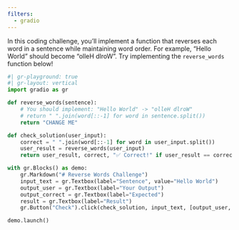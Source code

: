 ```yaml
---
filters:
  - gradio
---
```


In this coding challenge, you'll implement a function that reverses each word in a sentence while maintaining word order. For example, "Hello World" should become "olleH dlroW". Try implementing the `reverse_words` function below!

```python
#| gr-playground: true
#| gr-layout: vertical
import gradio as gr

def reverse_words(sentence):
    # You should implement: "Hello World" -> "olleH dlroW"
    # return " ".join(word[::-1] for word in sentence.split())
    return "CHANGE ME"

def check_solution(user_input):
    correct = " ".join(word[::-1] for word in user_input.split())
    user_result = reverse_words(user_input)
    return user_result, correct, "✅ Correct!" if user_result == correct else "❌ Try again!"

with gr.Blocks() as demo:
    gr.Markdown("# Reverse Words Challenge")
    input_text = gr.Textbox(label="Sentence", value="Hello World")
    output_user = gr.Textbox(label="Your Output")
    output_correct = gr.Textbox(label="Expected")
    result = gr.Textbox(label="Result")
    gr.Button("Check").click(check_solution, input_text, [output_user, output_correct, result])

demo.launch()
```
